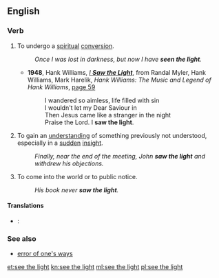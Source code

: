 ==English==

===Verb===
{{head|en|verb|head=[[see]] [[the]] [[light]]}}

# {{context|idiomatic|religious|lang=en}} To undergo a [[spiritual]] [[conversion]].
#: ''Once I was lost in darkness, but now I have '''seen the light'''.''
#* '''1948''', Hank Williams, ''[[w:I Saw the Light (Hank Williams song)| I '''Saw the Light''']]'', from Randal Myler, Hank Williams, Mark Harelik, ''Hank Williams: The Music and Legend of Hank Williams'', [http://books.google.com/books?id=30u2zFjOqiUC&pg=PA59&dq=i-saw-the-light+williams&lr=&as_brr=3&ei=IT-jR-SrHaTYyATjvNyzDA&sig=_hdI-DUahV9MWuh0TyvQDwG7Y8g page 59]
#*: I wandered so aimless, life filled with sin
#*: I wouldn't let my Dear Saviour in
#*: Then Jesus came like a stranger in the night
#*: Praise the Lord. I '''saw the light'''.
# {{context|idiomatic|lang=en}} To gain an [[understanding]] of something previously not understood, especially in a [[sudden]] [[insight]].
#: ''Finally, near the end of the meeting, John '''saw the light''' and withdrew his objections.''
# To come into the world or to public notice.
#: ''His book never '''saw the light'''.''

====Translations====
{{trans-top|undergo a spiritual conversion}}
{{trans-mid}}
{{trans-bottom}}
{{trans-top|gain an insight}}
{{trans-mid}}
{{trans-bottom}}

{{checktrans-top}}
* {{ttbc|cs}}: {{t|cs|docvaknout}}
{{trans-bottom}}

===See also===
* [[error of one's ways]]

[[et:see the light]]
[[kn:see the light]]
[[ml:see the light]]
[[pl:see the light]]